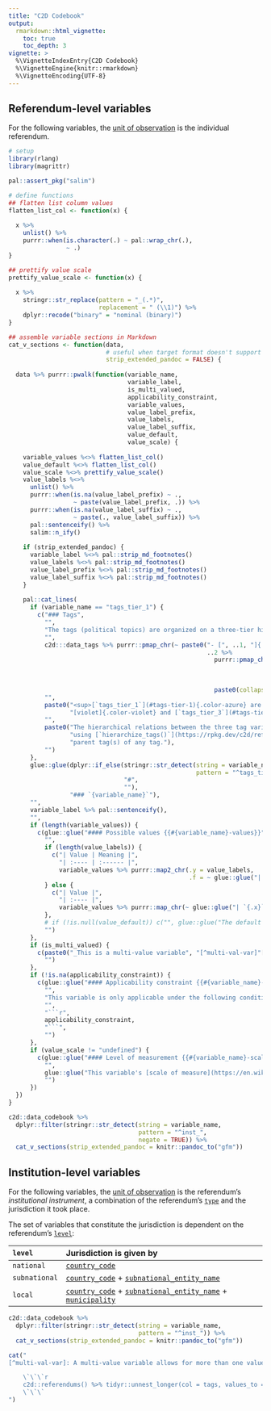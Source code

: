 ```yaml
---
title: "C2D Codebook"
output:
  rmarkdown::html_vignette:
    toc: true
    toc_depth: 3
vignette: >
  %\VignetteIndexEntry{C2D Codebook}
  %\VignetteEngine{knitr::rmarkdown}
  %\VignetteEncoding{UTF-8}
---
```


## Referendum-level variables

For the following variables, the [unit of observation](https://en.wikipedia.org/wiki/Unit_of_observation) is the individual referendum.

```r
# setup
library(rlang)
library(magrittr)

pal::assert_pkg("salim")

# define functions
## flatten list column values
flatten_list_col <- function(x) {
  
  x %>%
    unlist() %>%
    purrr::when(is.character(.) ~ pal::wrap_chr(.),
                ~ .)
}

## prettify value scale
prettify_value_scale <- function(x) {
  
  x %>%
    stringr::str_replace(pattern = "_(.*)",
                         replacement = " (\\1)") %>%
    dplyr::recode("binary" = "nominal (binary)")
}

## assemble variable sections in Markdown
cat_v_sections <- function(data,
                           # useful when target format doesn't support them like GFM in roxygen2 documentation
                           strip_extended_pandoc = FALSE) {
  
  data %>% purrr::pwalk(function(variable_name,
                                 variable_label,
                                 is_multi_valued,
                                 applicability_constraint,
                                 variable_values,
                                 value_label_prefix,
                                 value_labels,
                                 value_label_suffix,
                                 value_default,
                                 value_scale) {
    
    variable_values %<>% flatten_list_col()
    value_default %<>% flatten_list_col()
    value_scale %<>% prettify_value_scale()
    value_labels %<>%
      unlist() %>%
      purrr::when(is.na(value_label_prefix) ~ .,
                  ~ paste(value_label_prefix, .)) %>%
      purrr::when(is.na(value_label_suffix) ~ .,
                  ~ paste(., value_label_suffix)) %>%
      pal::sentenceify() %>%
      salim::n_ify()
    
    if (strip_extended_pandoc) {
      variable_label %<>% pal::strip_md_footnotes()
      value_labels %<>% pal::strip_md_footnotes()
      value_label_prefix %<>% pal::strip_md_footnotes()
      value_label_suffix %<>% pal::strip_md_footnotes()
    }
    
    pal::cat_lines(
      if (variable_name == "tags_tier_1") {
        c("### Tags",
          "",
          "The tags (political topics) are organized on a three-tier hierarchy as follows:",
          "",
          c2d:::data_tags %>% purrr::pmap_chr(~ paste0("- [", ..1, "]{.color-azure}",
                                                       ..2 %>%
                                                         purrr::pmap_chr(~ paste0("\n  - [", ..1, "]{.color-violet}",
                                                                                  ..2 %>%
                                                                                    purrr::map_chr(~ paste0("\n    - [", .x, "]{.color-rose}")) %>%
                                                                                    paste0(collapse = ""))) %>%
                                                         paste0(collapse = ""))),
          "",
          paste0("<sup>[`tags_tier_1`](#tags-tier-1){.color-azure} are colored in [azure]{.color-azure}, [`tags_tier_2`](#tags-tier-2){.color-violet} in ",
                 "[violet]{.color-violet} and [`tags_tier_3`](#tags-tier-3){.color-rose} in [rose]{.color-rose}.</sup>")[!strip_extended_pandoc],
          "",
          paste0("The hierarchical relations between the three tag variables `tags_tier_1`, `tags_tier_2` and `tags_tier_3` can be reconstructed at any time ",
                 "using [`hierarchize_tags()`](https://rpkg.dev/c2d/reference/hierarchize_tags.html). This function can also be used to simply determine the ",
                 "parent tag(s) of any tag."),
          "")
      },
      glue::glue(dplyr::if_else(stringr::str_detect(string = variable_name,
                                                    pattern = "^tags_tier_\\d+$"),
                                "#",
                                ""),
                 "### `{variable_name}`"),
      "",
      variable_label %>% pal::sentenceify(),
      "",
      if (length(variable_values)) {
        c(glue::glue("#### Possible values {{#{variable_name}-values}}"),
          "",
          if (length(value_labels)) {
            c("| Value | Meaning |",
              "| :---- | :------ |",
              variable_values %>% purrr::map2_chr(.y = value_labels,
                                                  .f = ~ glue::glue("| `{.x}` | {.y} |")))
          } else {
            c("| Value |",
              "| :---- |",
              variable_values %>% purrr::map_chr(~ glue::glue("| `{.x}` |")))
          },
          # if (!is.null(value_default)) c("", glue::glue("The default value is: `{value_default}`")),
          "")
      },
      if (is_multi_valued) {
        c(paste0("_This is a multi-value variable", "[^multi-val-var]"[!strip_extended_pandoc], " and thus of type `list`._"),
          "")
      },
      if (!is.na(applicability_constraint)) {
        c(glue::glue("#### Applicability constraint {{#{variable_name}-constraint}}"),
          "",
          "This variable is only applicable under the following condition:",
          "",
          "```r",
          applicability_constraint,
          "```",
          "")
      },
      if (value_scale != "undefined") {
        c(glue::glue("#### Level of measurement {{#{variable_name}-scale}}"),
          "",
          glue::glue("This variable's [scale of measure](https://en.wikipedia.org/wiki/Level_of_measurement) is the **{value_scale}** level."),
          "")
      })
  })
}

c2d::data_codebook %>%
  dplyr::filter(stringr::str_detect(string = variable_name,
                                    pattern = "^inst_",
                                    negate = TRUE)) %>%
  cat_v_sections(strip_extended_pandoc = knitr::pandoc_to("gfm"))
```

## Institution-level variables

For the following variables, the [unit of observation](https://en.wikipedia.org/wiki/Unit_of_observation) is the referendum's *institutional instrument*, a
combination of the referendum's [`type`](#type) and the jurisdiction it took place.

The set of variables that constitute the jurisdiction is dependent on the referendum's [`level`](#level):

| `level`       | Jurisdiction is given by                                                                                                  |
|:--------------|:--------------------------------------------------------------------------------------------------------------------------|
| `national`    | [`country_code`](#country_code)                                                                                           |
| `subnational` | [`country_code`](#country_code) + [`subnational_entity_name`](#subnational_entity_name)                                   |
| `local`       | [`country_code`](#country_code) + [`subnational_entity_name`](#subnational_entity_name) + [`municipality`](#municipality) |

```r
c2d::data_codebook %>%
  dplyr::filter(stringr::str_detect(string = variable_name,
                                    pattern = "^inst_")) %>%
  cat_v_sections(strip_extended_pandoc = knitr::pandoc_to("gfm"))
```

```r
cat("
[^multi-val-var]: A multi-value variable allows for more than one value per observation and thus breaks with the [tidy-data convention](https://tidyr.tidyverse.org/articles/tidy-data.html). Use [`tidyr::unnest_longer()`](https://tidyr.tidyverse.org/reference/hoist.html) to convert data containing such a variable to long format. To unnest `tags` to `tag` for example, use:

    \`\`\`r
    c2d::referendums() %>% tidyr::unnest_longer(col = tags, values_to = \"tag\")
    \`\`\`
")
```
